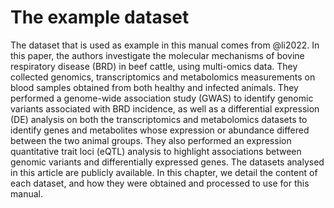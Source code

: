 # The example dataset

The dataset that is used as example in this manual comes from @li2022. In this paper, the authors investigate the molecular mechanisms of bovine respiratory disease (BRD) in beef cattle, using multi-omics data. They collected genomics, transcriptomics and metabolomics measurements on blood samples obtained from both healthy and infected animals. They performed a genome-wide association study (GWAS) to identify genomic variants associated with BRD incidence, as well as a differential expression (DE) analysis on both the transcriptomics and metabolomics datasets to identify genes and metabolites whose expression or abundance differed between the two animal groups. They also performed an expression quantitative trait loci (eQTL) analysis to highlight associations between genomic variants and differentially expressed genes.
The datasets analysed in this article are publicly available. In this chapter, we detail the content of each dataset, and how they were obtained and processed to use for this manual.
